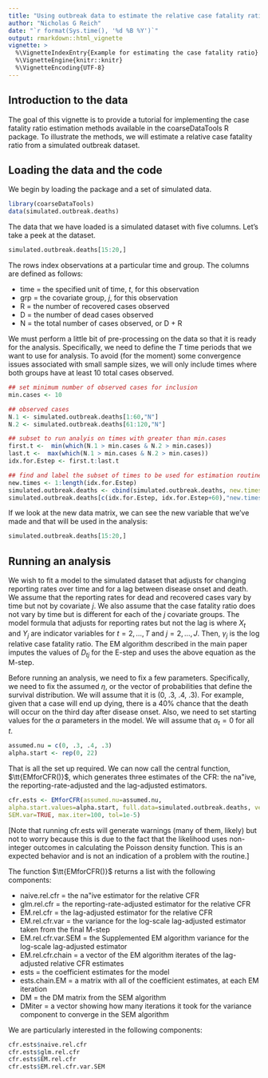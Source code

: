 ```yaml
---
title: "Using outbreak data to estimate the relative case fatality ratio"
author: "Nicholas G Reich"
date: "`r format(Sys.time(), '%d %B %Y')`"
output: rmarkdown::html_vignette
vignette: >
  %\VignetteIndexEntry{Example for estimating the case fatality ratio}
  %\VignetteEngine{knitr::knitr}
  %\VignetteEncoding{UTF-8}
---
```



## Introduction to the data

The goal of this vignette is to provide a tutorial for implementing the
case fatality ratio estimation methods available in the coarseDataTools R package.  To illustrate the methods, we will estimate a
relative case fatality ratio from a simulated outbreak dataset.


## Loading the data and the code
We begin by loading the package and a set of simulated data.

```r
library(coarseDataTools)
data(simulated.outbreak.deaths)
```

The data that we have loaded is a simulated dataset with five
columns.  Let's take a peek at the dataset.
```r
simulated.outbreak.deaths[15:20,]
```
The rows index observations at a particular time and group.  The columns are defined as follows:

  -  time = the specified unit of time, $t$, for this observation
  -  grp = the covariate group, $j$, for this observation
  -  R = the number of recovered cases observed
  -  D = the number of dead cases observed
  -  N = the total number of cases observed, or D + R

We must perform a little bit of pre-processing on the data so that it
is ready for the analysis.  Specifically, we need to define the $T$
time periods that we want to use for analysis.  To avoid (for the
moment)  some convergence issues associated with
small sample sizes, we will only include times
where both groups have at least 10 total cases observed.

```r
## set minimum number of observed cases for inclusion
min.cases <- 10

## observed cases
N.1 <- simulated.outbreak.deaths[1:60,"N"]
N.2 <- simulated.outbreak.deaths[61:120,"N"]

## subset to run analyis on times with greater than min.cases
first.t <-  min(which(N.1 > min.cases & N.2 > min.cases))
last.t <-  max(which(N.1 > min.cases & N.2 > min.cases))
idx.for.Estep <- first.t:last.t

## find and label the subset of times to be used for estimation routine
new.times <- 1:length(idx.for.Estep)
simulated.outbreak.deaths <- cbind(simulated.outbreak.deaths, new.times=NA)
simulated.outbreak.deaths[c(idx.for.Estep, idx.for.Estep+60),"new.times"] <- rep(new.times, 2)
```

If we look at the new data matrix, we can see the new variable
that we've made and that will be used in the analysis:
```r
simulated.outbreak.deaths[15:20,]
```

## Running an analysis

We wish to fit a model to the simulated dataset that adjusts for changing reporting rates over time and
for a lag between disease onset and death.  We assume that the
reporting rates for dead and recovered cases vary by time but not by
covariate $j$.  We also assume that the case fatality ratio does not
vary by time but is different for each of the $j$ covariate groups.  The model formula that
adjusts for reporting rates but not the lag is
\begin{eqnarray}
\log E (D_{tj}) &=& \log N_{tj} + \beta_0 + \alpha_t\cdot X_t + \gamma_j\cdot Y_j
\end{eqnarray}
where $X_t$ and $Y_j$ are indicator variables  for $t=2,\dots,T$ and
$j=2, \dots,J$.  Then, $\gamma_j$ is the log relative case
fatality ratio.  The EM algorithm described in the main paper imputes
the values of $D_{tj}$ for the E-step and uses the
above equation as the M-step.

Before running an analysis, we need to fix a few parameters.
Specifically, we need to fix the assumed $\eta$, or the
vector of probabilities that define the survival distribution.  We
will assume that it is (0, .3, .4, .3).  For example, given that a
case will end up dying, there is a 40\% chance that the death will
occur on the third day after disease onset.  Also, we need to set
starting values for the $\alpha$ parameters in the model.  We will
assume that $\alpha_t=0$ for all $t$.

```r
assumed.nu = c(0, .3, .4, .3)
alpha.start <- rep(0, 22)
```

That is all the set up required.  We can now call the central
function, $\tt{EMforCFR()}$, which generates three estimates of the
CFR: the na\"ive, the reporting-rate-adjusted and the lag-adjusted estimators.
```r
cfr.ests <- EMforCFR(assumed.nu=assumed.nu,
alpha.start.values=alpha.start, full.data=simulated.outbreak.deaths, verb=FALSE,
SEM.var=TRUE, max.iter=100, tol=1e-5)
```

[Note that running cfr.ests will generate warnings (many of them,
likely) but not to worry because this is due to the fact that the
likelihood uses non-integer outcomes in calculating the Poisson
density function.  This is an expected behavior and is not an
indication of a problem with the routine.]

The function $\tt{EMforCFR()}$ returns a list with the following components:

  -  naive.rel.cfr = the na\"ive estimator for the relative CFR
  -  glm.rel.cfr = the reporting-rate-adjusted estimator for the relative CFR
  -  EM.rel.cfr = the lag-adjusted estimator for the relative CFR
  -  EM.rel.cfr.var = the variance for the log-scale lag-adjusted
    estimator taken from the final M-step
  -  EM.rel.cfr.var.SEM = the Supplemented EM algorithm variance
    for the log-scale lag-adjusted estimator
  -  EM.rel.cfr.chain = a vector of the EM algorithm iterates of the
    lag-adjusted relative CFR estimates
  -  ests = the coefficient estimates for the model
  -  ests.chain.EM = a matrix with all of the coefficient
    estimates, at each EM iteration
  -  DM = the DM matrix from the SEM algorithm
  -  DMiter = a vector showing how many iterations it took for the
    variance component to converge in the SEM algorithm


We are particularly interested in the following components:
```r
cfr.ests$naive.rel.cfr
cfr.ests$glm.rel.cfr
cfr.ests$EM.rel.cfr
cfr.ests$EM.rel.cfr.var.SEM
```

